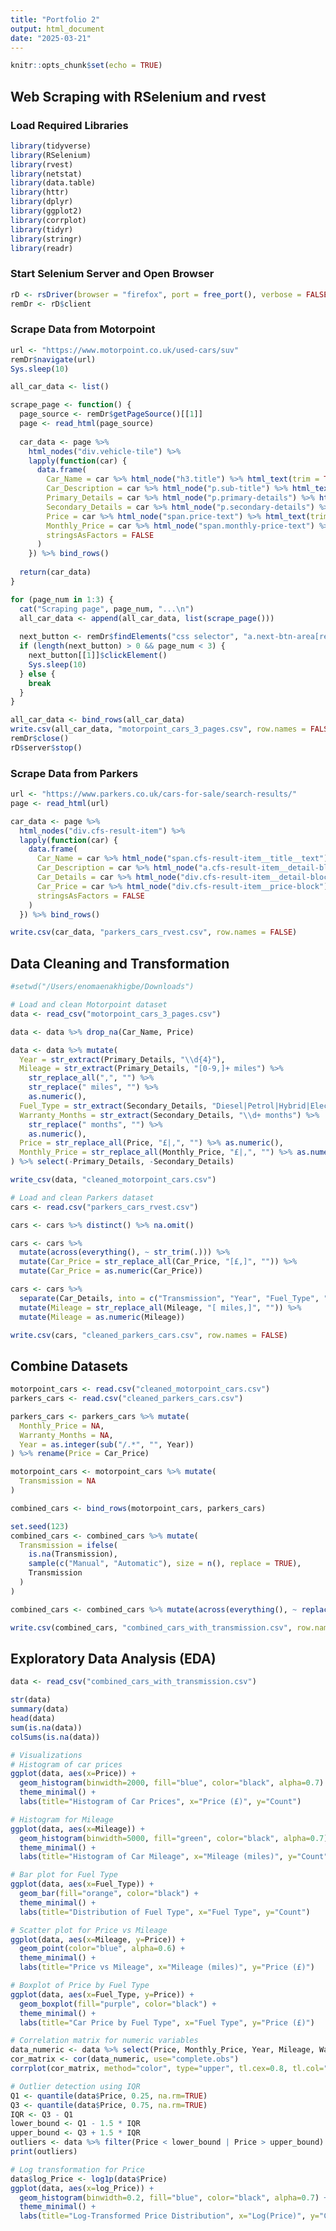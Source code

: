 ---
title: "Portfolio 2"
output: html_document
date: "2025-03-21"
---

```{r setup, include=FALSE}
knitr::opts_chunk$set(echo = TRUE)
```

## Web Scraping with RSelenium and rvest

### Load Required Libraries
```{r libraries}
library(tidyverse)
library(RSelenium)
library(rvest)
library(netstat)
library(data.table)
library(httr)
library(dplyr)
library(ggplot2)
library(corrplot)
library(tidyr)
library(stringr)
library(readr)
```

### Start Selenium Server and Open Browser
```{r selenium}
rD <- rsDriver(browser = "firefox", port = free_port(), verbose = FALSE, chromever = NULL)
remDr <- rD$client
```

### Scrape Data from Motorpoint
```{r scrape_motorpoint}
url <- "https://www.motorpoint.co.uk/used-cars/suv"
remDr$navigate(url)
Sys.sleep(10)

all_car_data <- list()

scrape_page <- function() {
  page_source <- remDr$getPageSource()[[1]]
  page <- read_html(page_source)
  
  car_data <- page %>% 
    html_nodes("div.vehicle-tile") %>% 
    lapply(function(car) {
      data.frame(
        Car_Name = car %>% html_node("h3.title") %>% html_text(trim = TRUE),
        Car_Description = car %>% html_node("p.sub-title") %>% html_text(trim = TRUE),
        Primary_Details = car %>% html_node("p.primary-details") %>% html_text(trim = TRUE),
        Secondary_Details = car %>% html_node("p.secondary-details") %>% html_text(trim = TRUE),
        Price = car %>% html_node("span.price-text") %>% html_text(trim = TRUE),
        Monthly_Price = car %>% html_node("span.monthly-price-text") %>% html_text(trim = TRUE),
        stringsAsFactors = FALSE
      )
    }) %>% bind_rows()
  
  return(car_data)
}

for (page_num in 1:3) {
  cat("Scraping page", page_num, "...\n")
  all_car_data <- append(all_car_data, list(scrape_page()))
  
  next_button <- remDr$findElements("css selector", "a.next-btn-area[rel='next']")
  if (length(next_button) > 0 && page_num < 3) {
    next_button[[1]]$clickElement()
    Sys.sleep(10)
  } else {
    break
  }
}

all_car_data <- bind_rows(all_car_data)
write.csv(all_car_data, "motorpoint_cars_3_pages.csv", row.names = FALSE)
remDr$close()
rD$server$stop()
```

### Scrape Data from Parkers
```{r scrape_parkers}
url <- "https://www.parkers.co.uk/cars-for-sale/search-results/"
page <- read_html(url)

car_data <- page %>% 
  html_nodes("div.cfs-result-item") %>% 
  lapply(function(car) {
    data.frame(
      Car_Name = car %>% html_node("span.cfs-result-item__title__text") %>% html_text(trim = TRUE),
      Car_Description = car %>% html_node("a.cfs-result-item__detail-block__derivative") %>% html_text(trim = TRUE),
      Car_Details = car %>% html_node("div.cfs-result-item__detail-block__details") %>% html_text(trim = TRUE),
      Car_Price = car %>% html_node("div.cfs-result-item__price-block") %>% html_text(trim = TRUE),
      stringsAsFactors = FALSE
    )
  }) %>% bind_rows()

write.csv(car_data, "parkers_cars_rvest.csv", row.names = FALSE)
```


## Data Cleaning and Transformation
```{r data_cleaning}
#setwd("/Users/enomaenakhigbe/Downloads")

# Load and clean Motorpoint dataset
data <- read_csv("motorpoint_cars_3_pages.csv")

data <- data %>% drop_na(Car_Name, Price)

data <- data %>% mutate(
  Year = str_extract(Primary_Details, "\\d{4}"),
  Mileage = str_extract(Primary_Details, "[0-9,]+ miles") %>%
    str_replace_all(",", "") %>%
    str_replace(" miles", "") %>%
    as.numeric(),
  Fuel_Type = str_extract(Secondary_Details, "Diesel|Petrol|Hybrid|Electric"),
  Warranty_Months = str_extract(Secondary_Details, "\\d+ months") %>%
    str_replace(" months", "") %>%
    as.numeric(),
  Price = str_replace_all(Price, "£|,", "") %>% as.numeric(),
  Monthly_Price = str_replace_all(Monthly_Price, "£|,", "") %>% as.numeric()
) %>% select(-Primary_Details, -Secondary_Details)

write_csv(data, "cleaned_motorpoint_cars.csv")

# Load and clean Parkers dataset
cars <- read.csv("parkers_cars_rvest.csv")

cars <- cars %>% distinct() %>% na.omit()

cars <- cars %>%
  mutate(across(everything(), ~ str_trim(.))) %>%
  mutate(Car_Price = str_replace_all(Car_Price, "[£,]", "")) %>%
  mutate(Car_Price = as.numeric(Car_Price))

cars <- cars %>%
  separate(Car_Details, into = c("Transmission", "Year", "Fuel_Type", "Mileage"), sep = " \| ") %>%
  mutate(Mileage = str_replace_all(Mileage, "[ miles,]", "")) %>%
  mutate(Mileage = as.numeric(Mileage))

write.csv(cars, "cleaned_parkers_cars.csv", row.names = FALSE)
```

## Combine Datasets
```{r combine_data}
motorpoint_cars <- read.csv("cleaned_motorpoint_cars.csv")
parkers_cars <- read.csv("cleaned_parkers_cars.csv")

parkers_cars <- parkers_cars %>% mutate(
  Monthly_Price = NA,
  Warranty_Months = NA,
  Year = as.integer(sub("/.*", "", Year))
) %>% rename(Price = Car_Price)

motorpoint_cars <- motorpoint_cars %>% mutate(
  Transmission = NA
)

combined_cars <- bind_rows(motorpoint_cars, parkers_cars)

set.seed(123)
combined_cars <- combined_cars %>% mutate(
  Transmission = ifelse(
    is.na(Transmission),
    sample(c("Manual", "Automatic"), size = n(), replace = TRUE),
    Transmission
  )
)

combined_cars <- combined_cars %>% mutate(across(everything(), ~ replace(., is.na(.), 0)))

write.csv(combined_cars, "combined_cars_with_transmission.csv", row.names = FALSE)
```

## Exploratory Data Analysis (EDA)
```{r visualization, echo=FALS}
data <- read_csv("combined_cars_with_transmission.csv")

str(data)
summary(data)
head(data)
sum(is.na(data))
colSums(is.na(data))

# Visualizations
# Histogram of car prices
ggplot(data, aes(x=Price)) +
  geom_histogram(binwidth=2000, fill="blue", color="black", alpha=0.7) +
  theme_minimal() +
  labs(title="Histogram of Car Prices", x="Price (£)", y="Count")

# Histogram for Mileage
ggplot(data, aes(x=Mileage)) +
  geom_histogram(binwidth=5000, fill="green", color="black", alpha=0.7) +
  theme_minimal() +
  labs(title="Histogram of Car Mileage", x="Mileage (miles)", y="Count")

# Bar plot for Fuel Type
ggplot(data, aes(x=Fuel_Type)) +
  geom_bar(fill="orange", color="black") +
  theme_minimal() +
  labs(title="Distribution of Fuel Type", x="Fuel Type", y="Count")

# Scatter plot for Price vs Mileage
ggplot(data, aes(x=Mileage, y=Price)) +
  geom_point(color="blue", alpha=0.6) +
  theme_minimal() +
  labs(title="Price vs Mileage", x="Mileage (miles)", y="Price (£)")

# Boxplot of Price by Fuel Type
ggplot(data, aes(x=Fuel_Type, y=Price)) +
  geom_boxplot(fill="purple", color="black") +
  theme_minimal() +
  labs(title="Car Price by Fuel Type", x="Fuel Type", y="Price (£)")

# Correlation matrix for numeric variables
data_numeric <- data %>% select(Price, Monthly_Price, Year, Mileage, Warranty_Months)
cor_matrix <- cor(data_numeric, use="complete.obs")
corrplot(cor_matrix, method="color", type="upper", tl.cex=0.8, tl.col="black")

# Outlier detection using IQR
Q1 <- quantile(data$Price, 0.25, na.rm=TRUE)
Q3 <- quantile(data$Price, 0.75, na.rm=TRUE)
IQR <- Q3 - Q1
lower_bound <- Q1 - 1.5 * IQR
upper_bound <- Q3 + 1.5 * IQR
outliers <- data %>% filter(Price < lower_bound | Price > upper_bound)
print(outliers)

# Log transformation for Price
data$log_Price <- log1p(data$Price)
ggplot(data, aes(x=log_Price)) +
  geom_histogram(binwidth=0.2, fill="blue", color="black", alpha=0.7) +
  theme_minimal() +
  labs(title="Log-Transformed Price Distribution", x="Log(Price)", y="Count")
```
